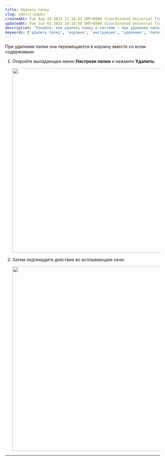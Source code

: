 ```yaml
---
title: Удалить папку
slug: udalit-papku
createdAt: Tue Aug 29 2023 12:18:23 GMT+0000 (Coordinated Universal Time)
updatedAt: Tue Jun 03 2025 10:18:50 GMT+0000 (Coordinated Universal Time)
description: "Узнайте, как удалить папку в системе — при удалении папка перемещается в корзину вместе со всем содержимым. Подробная инструкция с иллюстрациями."
keywords: ['удалить папку', 'корзина', 'инструкция', 'удаление', 'папка', 'Passwork']
---
```


При удалении папки она перемещается в корзину вместе со всем содержимым.

1. Откройте выпадающее меню **Настроек папки** и нажмите **Удалить:**

   <div style={{ textAlign: 'center' }}>
     <img
       src="https://archbee-image-uploads.s3.amazonaws.com/QKZtfOnnubSbfN3D1EPqb-ocSPw8u_E7V2gHPLCHzGk-20250409-081601.png"
       width="600"
       style={{ display: 'block', margin: '0 auto' }}
     />
   </div>

2. Затем подтвердите действие во всплывающем окне:

   <div style={{ textAlign: 'center' }}>
     <img
       src="https://archbee-image-uploads.s3.amazonaws.com/QKZtfOnnubSbfN3D1EPqb-O2IT1NawU3THLftjvgFWf-20250409-081612.png"
       width="600"
       style={{ display: 'block', margin: '0 auto' }}
     />
   </div>

***